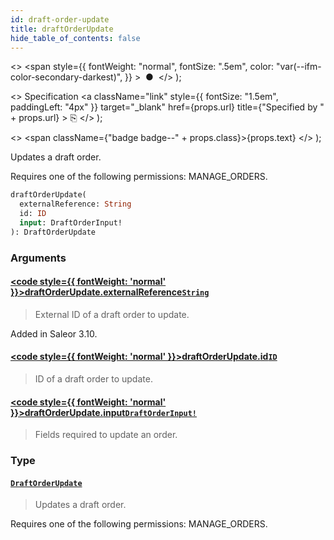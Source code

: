 ```yaml
---
id: draft-order-update
title: draftOrderUpdate
hide_table_of_contents: false
---
```


  <>
    <span
      style={{
        fontWeight: "normal",
        fontSize: ".5em",
        color: "var(--ifm-color-secondary-darkest)",
      }}
    >
      &nbsp;●&nbsp;
    </span>
  </>
);

  <>
    Specification
    <a
      className="link"
      style={{ fontSize: "1.5em", paddingLeft: "4px" }}
      target="\_blank"
      href={props.url}
      title={"Specified by " + props.url}
    >
      ⎘
    </a>
  </>
);

  <>
    <span className={"badge badge--" + props.class}>{props.text}</span>
  </>
);

Updates a draft order.

Requires one of the following permissions: MANAGE_ORDERS.

```graphql
draftOrderUpdate(
  externalReference: String
  id: ID
  input: DraftOrderInput!
): DraftOrderUpdate
```

### Arguments

#### [<code style={{ fontWeight: 'normal' }}>draftOrderUpdate.<b>externalReference</b></code>](#)<Bullet />[`String`](../../../api-reference/miscellaneous/scalars/string) <Badge class="secondary" text="scalar"/> <Badge class="secondary" text="miscellaneous"/>

> External ID of a draft order to update.

Added in Saleor 3.10.

>

#### [<code style={{ fontWeight: 'normal' }}>draftOrderUpdate.<b>id</b></code>](#)<Bullet />[`ID`](../../../api-reference/miscellaneous/scalars/id) <Badge class="secondary" text="scalar"/> <Badge class="secondary" text="miscellaneous"/>

> ID of a draft order to update.

#### [<code style={{ fontWeight: 'normal' }}>draftOrderUpdate.<b>input</b></code>](#)<Bullet />[`DraftOrderInput!`](../../../api-reference/orders/inputs/draft-order-input) <Badge class="secondary" text="non-null"/> <Badge class="secondary" text="input"/> <Badge class="secondary" text="orders"/>

> Fields required to update an order.

### Type

#### [`DraftOrderUpdate`](../../../api-reference/orders/objects/draft-order-update) <Badge class="secondary" text="object"/> <Badge class="secondary" text="orders"/>

> Updates a draft order.

Requires one of the following permissions: MANAGE_ORDERS.

>
